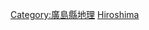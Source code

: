 {{Template:Category:都道府縣|的郡|top=日本的郡|}}

[[Category:廣島縣地理|Category:廣島縣地理]]
[[Category:日本的郡|Hiroshima]]